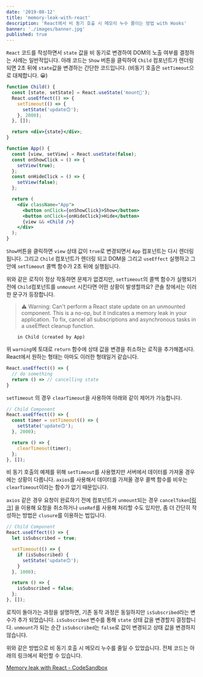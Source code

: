 ```yaml
---
date: '2019-08-12'
title: 'memory-leak-with-react'
description: 'React에서 비 동기 호출 시 메모리 누수 줄이는 방법 with Hooks'
banner: './images/banner.jpg'
published: true
---
```


`React` 코드를 작성하면서 `state` 값을 비 동기로 변경하여 DOM의 노출 여부를 결정하는 사례는 일반적입니다. 아래 코드는 `Show` 버튼을 클릭하여 `Child` 컴포넌트가 렌더링 되면 2초 뒤에 `state`값을 변경하는 간단한 코드입니다. (비동기 호출은 `setTimeout`으로 대체합니다. 😀)

```jsx
function Child() {
  const [state, setState] = React.useState('mount🙂');
  React.useEffect(() => {
    setTimeout(() => {
      setState('update🙃');
    }, 2000);
  }, []);

  return <div>{state}</div>;
}

function App() {
  const [view, setView] = React.useState(false);
  const onShowClick = () => {
    setView(true);
  };
  const onHideClick = () => {
    setView(false);
  };

  return (
    <div className="App">
      <button onClick={onShowClick}>Show</button>
      <button onClick={onHideClick}>Hide</button>
      {view && <Child />}
    </div>
  );
}
```

`Show`버튼을 클릭하면 `view` 상태 값이 `true`로 변경되면서 `App` 컴포넌트는 다시 렌더링 됩니다. 그리고 `Child` 컴포넌트가 렌더링 되고 DOM을 그리고 `useEffect` 실행하고 그 안에 `setTimeout` 콜백 함수가 2초 뒤에 실행됩니다.

위와 같은 로직이 정상 작동하면 문제가 없겠지만, `setTimeout`의 콜백 함수가 실행되기 전에 `Child`컴포넌트를 `unmount` 시킨다면 어떤 상황이 발생할까요? 콘솔 창에서는 이러한 문구가 등장합니다.

> ⚠️ Warning: Can't perform a React state update on an unmounted component. This is a no-op, but it indicates a memory leak in your application. To fix, cancel all subscriptions and asynchronous tasks in a useEffect cleanup function.

        in Child (created by App)

위 `warning`에 토대로 `return` 함수에 상태 값을 변경을 취소하는 로직을 추가해봅시다. React에서 원하는 형태는 아마도 이러한 형태일거 같습니다.

```jsx
React.useEffect(() => {
  // do something
  return () => // cancelling state
}
```

`setTimeout` 의 경우 `clearTimeout`을 사용하여 아래와 같이 제어가 가능합니다.

```jsx
// Child Component
React.useEffect(() => {
  const timer = setTimeout(() => {
    setState('update🙃');
  }, 2000);

  return () => {
    clearTimeout(timer);
  };
}, []);
```

비 동기 호출의 예제를 위해 `setTimeout`를 사용했지만 서버에서 데이터를 가져올 경우에는 상황이 다릅니다. `axios`를 사용해서 데이터를 가져올 경우 콜백 함수를 비우는 `clearTimeout`이라는 함수가 없기 때문입니다.

`axios` 같은 경우 요청이 완료하기 전에 컴포넌트가 `unmount`되는 경우 `cancelToken`[[링크]](https://github.com/axios/axios#cancellation) 을 이용해 요청을 취소하거나 `useRef`를 사용해 처리할 수도 있지만, 좀 더 간단히 작성하는 방법은 `clusure`를 이용하는 법입니다.

```jsx
// Child Component
React.useEffect(() => {
  let isSubscribed = true;

  setTimeout(() => {
    if (isSubscribed) {
      setState('update🙃');
    }
  }, 1000);

  return () => {
    isSubscribed = false;
  };
}, []);
```

로직이 돌아가는 과정을 설명하면, 기존 동작 과정은 동일하지만 `isSubscribed`라는 변수가 추가 되었습니다. `isSubscribed` 변수를 통해 `state` 상태 값을 변경할지 결정합니다. `unmount`가 되는 순간 `isSubscribed`는 `false`로 값이 변경되고 상태 값을 변경하지 않습니다.

위와 같은 방법으로 비 동기 호출 시 메모리 누수를 줄일 수 있었습니다. 전체 코드는 아래의 링크에서 확인할 수 있습니다.

[Memory leak with React - CodeSandbox](https://codesandbox.io/s/memory-leak-with-react-oyybw)
